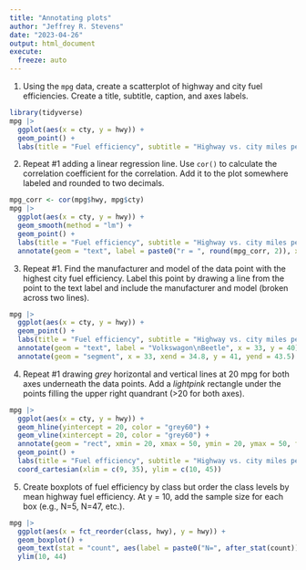 ```yaml
---
title: "Annotating plots"
author: "Jeffrey R. Stevens"
date: "2023-04-26"
output: html_document
execute:
  freeze: auto
---
```



1. Using the `mpg` data, create a scatterplot of highway and city fuel efficiencies. Create a title, subtitle, caption, and axes labels.

```r
library(tidyverse)
mpg |> 
  ggplot(aes(x = cty, y = hwy)) +
  geom_point() +
  labs(title = "Fuel efficiency", subtitle = "Highway vs. city miles per gallon", caption = "Source: mpg data", x = "City miles per gallon", y = "Highway miles per gallon")
```


2. Repeat #1 adding a linear regression line. Use `cor()` to calculate the correlation coefficient for the correlation. Add it to the plot somewhere labeled and rounded to two decimals.

```r
mpg_corr <- cor(mpg$hwy, mpg$cty)
mpg |> 
  ggplot(aes(x = cty, y = hwy)) +
  geom_smooth(method = "lm") +
  geom_point() +
  labs(title = "Fuel efficiency", subtitle = "Highway vs. city miles per gallon", caption = "Source: mpg data", x = "City miles per gallon", y = "Highway miles per gallon") +
  annotate(geom = "text", label = paste0("r = ", round(mpg_corr, 2)), x = 15, y = 40)
```


3. Repeat #1. Find the manufacturer and model of the data point with the highest city fuel efficiency. Label this point by drawing a line from the point to the text label and include the manufacturer and model (broken across two lines).

```r
mpg |> 
  ggplot(aes(x = cty, y = hwy)) +
  geom_point() +
  labs(title = "Fuel efficiency", subtitle = "Highway vs. city miles per gallon", caption = "Source: mpg data", x = "City miles per gallon", y = "Highway miles per gallon") +
  annotate(geom = "text", label = "Volkswagon\nBeetle", x = 33, y = 40) +
  annotate(geom = "segment", x = 33, xend = 34.8, y = 41, yend = 43.5)
```


4. Repeat #1 drawing _grey_ horizontal and vertical lines at 20 mpg for both axes underneath the data points. Add a _lightpink_ rectangle under the points filling the upper right quandrant (>20 for both axes).

```r
mpg |> 
  ggplot(aes(x = cty, y = hwy)) +
  geom_hline(yintercept = 20, color = "grey60") +
  geom_vline(xintercept = 20, color = "grey60") +
  annotate(geom = "rect", xmin = 20, xmax = 50, ymin = 20, ymax = 50, fill = "lightpink", alpha = 0.25) +
  geom_point() +
  labs(title = "Fuel efficiency", subtitle = "Highway vs. city miles per gallon", caption = "Source: mpg data", x = "City miles per gallon", y = "Highway miles per gallon") +
  coord_cartesian(xlim = c(9, 35), ylim = c(10, 45))
```


5. Create boxplots of fuel efficiency by class but order the class levels by mean highway fuel efficiency. At y = 10, add the sample size for each box (e.g., N=5, N=47, etc.).

```r
mpg |> 
  ggplot(aes(x = fct_reorder(class, hwy), y = hwy)) +
  geom_boxplot() +
  geom_text(stat = "count", aes(label = paste0("N=", after_stat(count))), y = 10) +
  ylim(10, 44)
```

